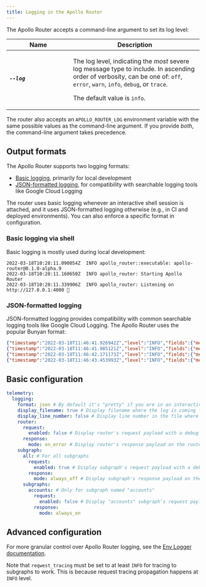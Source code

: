 ```yaml
---
title: Logging in the Apollo Router
---
```



The Apollo Router accepts a command-line argument to set its log level:

<table class="field-table api-ref">
  <thead>
    <tr>
      <th>Name</th>
      <th>Description</th>
    </tr>
  </thead>

<tbody>

<tr>
<td style="min-width: 150px;">

##### `--log`

</td>
<td>

The log level, indicating the _most_ severe log message type to include. In ascending order of verbosity, can be one of: `off`, `error`, `warn`, `info`, `debug`, or `trace`.

The default value is `info`.

</td>
</tr>

</tbody>
</table>

The router also accepts an `APOLLO_ROUTER_LOG` environment variable with the same possible values as the command-line argument. If you provide _both_, the command-line argument takes precedence.

## Output formats

The Apollo Router supports two logging formats:

- [Basic logging](#basic-logging-via-shell), primarily for local development
- [JSON-formatted logging](#json-formatted-logging), for compatibility with searchable logging tools like Google Cloud Logging

The router uses basic logging whenever an interactive shell session is attached, and it uses JSON-formatted logging otherwise (e.g., in CI and deployed environments). You can also enforce a specific format in configuration.

### Basic logging via shell

Basic logging is mostly used during local development:

```
2022-03-18T10:28:11.090054Z  INFO apollo_router::executable: apollo-router@0.1.0-alpha.9
2022-03-18T10:28:11.160650Z  INFO apollo_router: Starting Apollo Router
2022-03-18T10:28:11.339906Z  INFO apollo_router: Listening on http://127.0.0.1:4000 🚀
```

### JSON-formatted logging

JSON-formatted logging provides compatibility with common searchable logging tools like Google Cloud Logging. The Apollo Router uses the popular Bunyan format:

```json
{"timestamp":"2022-03-18T11:46:41.926942Z","level":"INFO","fields":{"message":"apollo-router@0.1.0-alpha.9"},"target":"apollo_router::executable"}
{"timestamp":"2022-03-18T11:46:41.985121Z","level":"INFO","fields":{"message":"Starting Apollo Router"},"target":"apollo_router"}
{"timestamp":"2022-03-18T11:46:42.171173Z","level":"INFO","fields":{"message":"Listening on http://127.0.0.1:4000 🚀"},"target":"apollo_router"}
{"timestamp":"2022-03-18T11:46:43.453993Z","level":"INFO","fields":{"message":"Stopped"},"target":"apollo_router"}
```

## Basic configuration

```yaml title="router.yaml"
telemetry:
  logging:
    format: json # By default it's "pretty" if you are in an interactive shell session
    display_filename: true # Display filename where the log is coming from. Default: true
    display_line_number: false # Display line number in the file where the log is coming from. Default: true
    router:
      request:
        enabled: false # Display router's request payload with a debug log (default: false)
      response:
        mode: on_error # Display router's response payload on the router with a debug log only when there is an error (default: always_off). Could be always_on|always_off|on_error.
    subgraph:
      all: # For all subgraphs
        request:
          enabled: true # Display subgraph's request payload with a debug log (default: false)
        response:
          mode: always_off # Display subgraph's response payload on the router with a debug log only when there is an error (default: always_off). Could be always_on|always_off|on_error.
      subgraphs:
        accounts: # Only for subgraph named "accounts"
          request:
            enabled: false # Display "accounts" subgraph's request payload with a debug log (default: false)
          response:
            mode: always_on
```

## Advanced configuration

For more granular control over Apollo Router logging, see the [Env Logger documentation](https://docs.rs/env_logger/latest/env_logger/).

Note that `reqwest_tracing` must be set to at least `INFO` for tracing to subgraphs to work. This is because request tracing propagation happens at `INFO` level.
